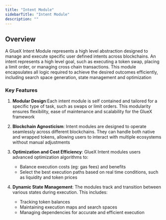```yaml
---
title: "Intent Module"
sidebarTitle: "Intent Module"
description: ""
---
```


## Overview

A GlueX Intent Module represents a high level abstraction designed to manage and execute specific user defined intents
across blockchains. An intent represents a high level goal, such as executing a token swap, placing a limit order, or
managing cross chain transactions. This module encapsulates all logic required to achieve the desired outcomes
efficiently, including search space generation, state management and optimization

### Key Features

1. **Modular Design**:Each intent module is self contained and tailored for a specific type of task, such as swaps or limit orders. This
   modularity ensures flexibility, ease of maintenance and scalability for the GlueX framework

2. **Blockchain Agnosticism**: Intent modules are designed to operate seamlessly across different blockchains. They can handle both native and wrapped
   tokens, allowing users to interact with multiple ecosystems without manual adjustments

3. **Optimization and Cost Efficiency**: GlueX Intent modules users advanced optimization algorithms to:

   - Balance execution costs (eg: gas fees) and benefits
   - Select the best execution paths based on real time conditions, such as liquidity and token prices

4. **Dynamic State Management**: The modules track and transition between various states during execution. This includes:

   - Tracking token balances
   - Maintaining execution maps and search spaces
   - Managing dependencies for accurate and efficient execution
